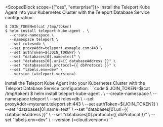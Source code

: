 <ScopedBlock scope={["oss", "enterprise"]}>
Install the Teleport Kube Agent into your Kubernetes Cluster
with the Teleport Database Service configuration.
```code
$ JOIN_TOKEN=$(cat /tmp/token)
$ helm install teleport-kube-agent . \
  --create-namespace \
  --namespace teleport \
  --set roles=db \
  --set proxyAddr=teleport.exmaple.com:443 \
  --set authToken=${JOIN_TOKEN?} \
  --set "databases[0].name=test" \
  --set "databases[0].uri={{ databaseAddress }}" \
  --set "databases[0].protocol={{ dbProtocol }}" \
  --set "labels.env=dev" \
  --version (=teleport.version=)
```
</ScopedBlock>
<ScopedBlock scope={["cloud"]}>
Install the Teleport Kube Agent into your Kubernetes Cluster
with the Teleport Database Service configuration.
```code
$ JOIN_TOKEN=$(cat /tmp/token)
$ helm install teleport-kube-agent . \
  --create-namespace \
  --namespace teleport \
  --set roles=db \
  --set proxyAddr=mytenant.teleport.sh:443 \
  --set authToken=${JOIN_TOKEN?} \
  --set "databases[0].name=test" \
  --set "databases[0].uri={{ databaseAddress }}" \
  --set "databases[0].protocol={{ dbProtocol }}" \
  --set "labels.env=dev" \
  --version (=cloud.version=)
```
</ScopedBlock>
